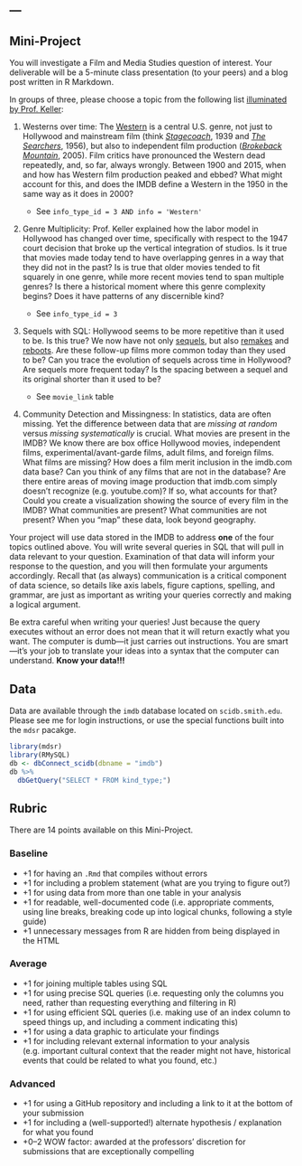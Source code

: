 ---
---

<!-- ### Guest Lecturer -->

<!-- -   [Alex Keller](https://www.smith.edu/academics/faculty/alexandra-keller), Professor of Film and Media Studies, Director of Film and Media Studies Program -->

<!-- ### Learning Goal -->

<!-- -   To write database queries in SQL -->

<!-- ### Readings -->

<!-- -   Ch. 12 of *Modern Data Science with R* -->
<!-- -   [Netflix's Secret Special Algorithm Is a Human](http://www.newyorker.com/business/currency/hollywoods-big-data-big-deal), *The New Yorker* -->
<!-- -   [Netflix's dumbed-down algorithms](http://blogs.reuters.com/felix-salmon/2014/01/03/netflixs-dumbed-down-algorithms/), *Reuters* -->
<!-- -   [How Netflix Reverse Engineered Hollywood](http://www.theatlantic.com/technology/archive/2014/01/how-netflix-reverse-engineered-hollywood/282679/), *The Atlantic* -->
<!-- -   [Quantitative analysis of the evolution of novelty in cinema through crowdsourced keywords](http://www.nature.com/articles/srep02758), *Nature* -->
<!-- -   [Likability-Based Genres: Analysis and Evaluation of the Netflix Dataset](https://umdrive.memphis.edu/aolney/public/publications/olney_cogsci_2010.pdf) -->
<!-- -   [How racially skewed are the Oscars?](http://www.economist.com/blogs/prospero/2016/01/film-and-race), *The Economist* -->

## Mini-Project

You will investigate a Film and Media Studies question of interest. Your deliverable will be a 5-minute class presentation (to your peers) and a blog post written in R Markdown.

In groups of three, please choose a topic from the following list [illuminated by Prof. Keller](handouts/keller_movies_f17.pptx):

```{=html}
<!--

#. Horror and Subgenres: We all know about major [film genres](https://en.wikipedia.org/wiki/Film_genre) like *horror* and *thrillers* (or do we?), but what about subgenres like *slashers*? Prof. Keller discussed thematic subgenres like the "home invasion" horror movie, or the "unhappy ending" romantic comedy. Can you use the IMDB data to make distinctions like these? Are there observations you can make about how these subgenres have evolved over time? Or whether and how where they are set influences them?

    - See `info_type_id = 3` and maybe `info_type_id = 10`

-->
```
1.  Westerns over time: The [Western](https://en.wikipedia.org/wiki/Western_(genre)) is a central U.S. genre, not just to Hollywood and mainstream film (think [*Stagecoach*](http://www.imdb.com/title/tt0031971/), 1939 and [*The Searchers*](http://www.imdb.com/title/tt0049730/), 1956), but also to independent film production ([*Brokeback Mountain*](http://www.imdb.com/title/tt0388795/), 2005). Film critics have pronounced the Western dead repeatedly, and, so far, always wrongly. Between 1900 and 2015, when and how has Western film production peaked and ebbed? What might account for this, and does the IMDB define a Western in the 1950 in the same way as it does in 2000?

    -   See `info_type_id = 3 AND info = 'Western'`

2.  Genre Multiplicity: Prof. Keller explained how the labor model in Hollywood has changed over time, specifically with respect to the 1947 court decision that broke up the vertical integration of studios. Is it true that movies made today tend to have overlapping genres in a way that they did not in the past? Is is true that older movies tended to fit squarely in one genre, while more recent movies tend to span multiple genres? Is there a historical moment where this genre complexity begins? Does it have patterns of any discernible kind?

    -   See `info_type_id = 3`

3.  Sequels with SQL: Hollywood seems to be more repetitive than it used to be. Is this true? We now have not only [sequels](https://en.wikipedia.org/wiki/Sequel), but also [remakes](https://en.wikipedia.org/wiki/Remake) and [reboots](https://en.wikipedia.org/wiki/Reboot_(fiction)). Are these follow-up films more common today than they used to be? Can you trace the evolution of sequels across time in Hollywood? Are sequels more frequent today? Is the spacing between a sequel and its original shorter than it used to be?

    -   See `movie_link` table

4.  Community Detection and Missingness: In statistics, data are often missing. Yet the difference between data that are *missing at random* versus *missing systematically* is crucial. What movies are present in the IMDB? We know there are box office Hollywood movies, independent films, experimental/avant-garde films, adult films, and foreign films. What films are missing? How does a film merit inclusion in the imdb.com data base? Can you think of any films that are not in the database? Are there entire areas of moving image production that imdb.com simply doesn't recognize (e.g. youtube.com)? If so, what accounts for that? Could you create a visualization showing the source of every film in the IMDB? What communities are present? What communities are not present? When you "map" these data, look beyond geography.

```{=html}
<!--

#. Ratings: The [Motion Picture Production Codes](https://en.wikipedia.org/wiki/Motion_Picture_Production_Code) began regulating and enforcing decency guidelines in Hollywood films starting in 1934 was largely a list of prohibitions--things not to show in films. (The Code itself can be found [here](http://www.asu.edu/courses/fms200s/total-readings/MotionPictureProductionCode.pdf))  In 1968, the Motion Picture Association of America implemented a non-prohibitive [rating system](https://en.wikipedia.org/wiki/Motion_Picture_Association_of_America#Film_rating_system) that has evolved to the current system of G, PG, PG-13, R, and NC-17.  What can you say about how taboo subjects like sex, nudity, violence, and obscene language have changed over time, and how those changes have been reflected in box office performance?  If you start with films made before the Production Code was implemented, do you find a steady progression toward more "permissiveness" in U.S. films, or do other patterns emerge?

    - See `info_type_id = 97` and `info_type_id = 67`
    
#. [#oscarssowhite](https://twitter.com/search?q=%23OscarsSoWhite&lang=en) was a trending hashtag for the second year in a row in 2016, when not a single person of color was nominated for an acting, writing, or directing Oscar.  [The Oscars](https://en.wikipedia.org/wiki/Academy_Awards) are a subjective assessment of excellence in motion pictures, and the subjectivity comes from a small number of people (the Academy members).  Here is one way the controversy has been unpacked: 

    - First, there were no nominations.  
    - Second, there are disproportionately fewer people of color working in Hollywood than there are in the US.  
    - Third, those disproportionately minoritized minorities [often don't get access to the prestige projects](http://www.nytimes.com/interactive/2016/02/24/arts/hollywood-diversity-inclusion.html) the Academy likes to nominate.  
    - Fourth, when there are people of color nominated, they might have patterns in what they're nominated for (this could also be true about the larger pool of nominees).  One [NY Times article](http://www.nytimes.com/2016/02/21/movies/what-does-the-academy-value-in-a-black-performance.html?_r=0) offered that women of color are always nominated for roles of a very limited variety.

    Cheryl Boone Isaacs, the head of the Academy of Motion Pictures has changed the way people are inducted into the Academy to increase its diversity.  There are unintended negative consequences to this that have to do with kicking out inactive members rather than retaining them for life as they long have.  There are, for example, older white lesbians (another category that feels bias in Hollywood) who can't get jobs in film, so they are working in TV.  They are now being ejected for inactivity.

    How could the IMDB database help see other contours to this debate?  What can it *not* tell us?  What do other awards bodies (SAG, DGA, Golden Globes, Independent Spirit Awards, BAFTA) tell us about their diversity vs. the Academy?

-->
```
Your project will use data stored in the IMDB to address **one** of the four topics outlined above. You will write several queries in SQL that will pull in data relevant to your question. Examination of that data will inform your response to the question, and you will then formulate your arguments accordingly. Recall that (as always) communication is a critical component of data science, so details like axis labels, figure captions, spelling, and grammar, are just as important as writing your queries correctly and making a logical argument.

Be extra careful when writing your queries! Just because the query executes without an error does not mean that it will return exactly what you want. The computer is dumb---it just carries out instructions. You are smart---it's your job to translate your ideas into a syntax that the computer can understand. **Know your data!!!**

## Data

Data are available through the `imdb` database located on `scidb.smith.edu`. Please see me for login instructions, or use the special functions built into the `mdsr` pacakge.

```r
library(mdsr)
library(RMySQL)
db <- dbConnect_scidb(dbname = "imdb")
db %>%
  dbGetQuery("SELECT * FROM kind_type;")
```

## Rubric

There are 14 points available on this Mini-Project.

### Baseline

-   +1 for having an `.Rmd` that compiles without errors
-   +1 for including a problem statement (what are you trying to figure out?)
-   +1 for using data from more than one table in your analysis
-   +1 for readable, well-documented code (i.e. appropriate comments, using line breaks, breaking code up into logical chunks, following a style guide)
-   +1 unnecessary messages from R are hidden from being displayed in the HTML

### Average

-   +1 for joining multiple tables using SQL
-   +1 for using precise SQL queries (i.e. requesting only the columns you need, rather than requesting everything and filtering in R)
-   +1 for using efficient SQL queries (i.e. making use of an index column to speed things up, and including a comment indicating this)
-   +1 for using a data graphic to articulate your findings
-   +1 for including relevant external information to your analysis (e.g. important cultural context that the reader might not have, historical events that could be related to what you found, etc.)

### Advanced

-   +1 for using a GitHub repository and including a link to it at the bottom of your submission
-   +1 for including a (well-supported!) alternate hypothesis / explanation for what you found
-   +0--2 WOW factor: awarded at the professors’ discretion for submissions that are exceptionally compelling
